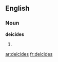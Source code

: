==English==

===Noun===
'''deicides'''

# {{plural of|[[deicide]]}}

[[ar:deicides]]
[[fr:deicides]]